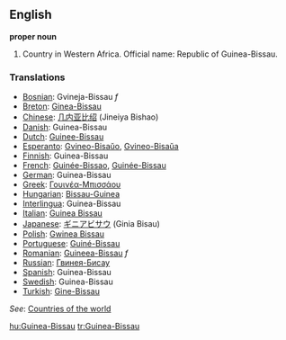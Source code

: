 ==English==

'''proper noun'''

# Country in Western Africa. Official name: Republic of Guinea-Bissau.
===Translations===
*[[Bosnian]]: Gvineja-Bissau ''f''
*[[Breton]]: [[Ginea-Bissau]]
*[[Chinese]]: [[几内亚比绍]] (Jineiya Bishao)
*[[Danish]]: Guinea-Bissau
*[[Dutch]]: [[Guinee-Bissau]]
*[[Esperanto]]: [[Gvineo-Bisaŭo]], [[Gvineo-Bisaŭa]]
*[[Finnish]]: Guinea-Bissau
*[[French]]: [[Guinée-Bissao]], [[Guinée-Bissau]]
*[[German]]: Guinea-Bissau
*[[Greek]]: [[Γουινέα-Μπισσάου]]
*[[Hungarian]]: [[Bissau-Guinea]]
*[[Interlingua]]: Guinea-Bissau
*[[Italian]]: [[Guinea Bissau]]
*[[Japanese]]: [[ギニアビサウ]] (Ginia Bisau)
*[[Polish]]: [[Gwinea Bissau]]
*[[Portuguese]]: [[Guiné-Bissau]]
*[[Romanian]]: [[Guineea-Bissau]] ''f''
*[[Russian]]: [[Гвинея-Бисау]]
*[[Spanish]]: Guinea-Bissau
*[[Swedish]]: Guinea-Bissau
*[[Turkish]]: [[Gine-Bissau]]

''See'': [[Countries of the world]]

[[hu:Guinea-Bissau]]
[[tr:Guinea-Bissau]]